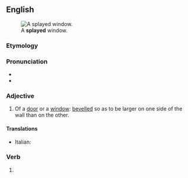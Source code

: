 ==English==
[[File:Splay_(PSF).png|thumb|A '''splayed''' window.]]

===Etymology===
{{af|en|splay|-ed}}

===Pronunciation===
* {{IPA|en|/spleɪd/}}
* {{rhymes|en|eɪd|s=1}}

===Adjective===
{{en-adj|-}}

# {{lb|en|architecture}} Of a [[door]] or a [[window]]: [[bevelled]] so as to be larger on one side of the wall than on the other.
#: {{ux|en|a '''splayed''' door frame}}

====Translations====
{{trans-top|Of a door or a window: bevelled}}
* Italian: {{t+|it|strombato}}
{{trans-mid}}
{{trans-bottom}}

===Verb===
{{head|en|verb form}}

# {{en-past of|splay}}